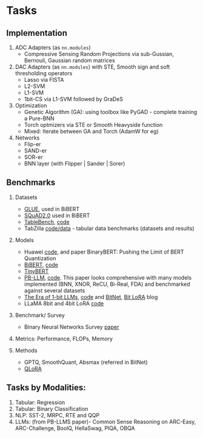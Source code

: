 # Tasks

## Implementation

1. ADC Adapters (as `nn.modules`)
    - Compressive Sensing Random Projections via sub-Gussian, Bernouli, Gaussian random matrices
2. DAC Adapters (as `nn.modules`) with STE, Smooth $\text{sign}$ and soft thresholding operators
    - Lasso via FISTA 
    - L2-SVM
    - L1-SVM
    - 1bit-CS via L1-SVM followed by GraDeS
3. Optimization
    - Genetic Algorithm (GA):  using toolbox like PyGAD - complete training a Pure-BNN
    - Torch optmizers via STE or Smooth Heavyside function
    - Mixed: Iterate between GA and Torch (AdamW for eg)
4. Networks
    - Flip-er
    - SAND-er
    - SOR-er
    - BNN layer (with Flipper | Sander | Sorer)

## Benchmarks

1. Datasets
    - [GLUE](https://github.com/nyu-mll/GLUE-baselines), used in BiBERT
    - [SQuAD2.0](https://rajpurkar.github.io/SQuAD-explorer/) used in BiBERT
    - [TableBench](https://arxiv.org/html/2408.09174v1), [code]()
    - TabZilla [code/data](https://github.com/naszilla/tabzilla) - tabular data benchmarks (datasets and results)

2. Models
    - Huawei [code](https://github.com/huawei-noah/Pretrained-Language-Model), and paper BinaryBERT: Pushing the Limit of BERT Quantization[](https://arxiv.org/abs/2012.15701)
    - [BiBERT](https://arxiv.org/abs/2203.06390), [code](https://github.com/htqin/BiBERT)
    - [TinyBERT](https://arxiv.org/abs/1909.10351)
    - [PB-LLM](https://arxiv.org/abs/2310.00034), [code](https://github.com/hahnyuan/PB-LLM). This paper looks comprehensive with many models implemented (BNN, XNOR, ReCU, Bi-Real, FDA) and benchmarked against several datasets
    - [The Era of 1-bit LLMs](https://arxiv.org/abs/2402.17764), [code](https://github.com/microsoft/BitNet) and [BitNet](https://arxiv.org/abs/2310.11453), [Bit LoRA](https://towardsdatascience.com/bit-lora-as-an-application-of-bitnet-and-1-58-bit-neural-network-technologies-17ee80bf79f9) blog
    - LLaMA 8bit and 4bit LoRA [code](https://github.com/serp-ai/LLaMA-8bit-LoRA)

3. Benchmark/ Survey
    - Binary Neural Networks Survey [paper](https://arxiv.org/abs/2004.03333)

4. Metrics: Performance, FLOPs, Memory

5. Methods
    - GPTQ, SmoothQuant, Absmax (referred in BitNet)
    - [QLoRA](https://arxiv.org/abs/2305.14314)

## Tasks by Modalities:
1. Tabular: Regression
2. Tabular: Binary Classification
3. NLP:  SST-2, MRPC, RTE and QQP
4. LLMs: (from PB-LLMS paper)- Common Sense Reasoning on ARC-Easy, ARC-Challenge, BoolQ, HellaSwag, PIQA, OBQA
